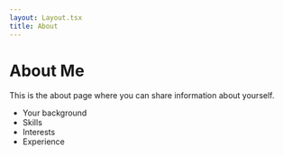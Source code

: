 ```yaml
---
layout: Layout.tsx
title: About
---
```


# About Me

This is the about page where you can share information about yourself.

- Your background
- Skills
- Interests
- Experience
